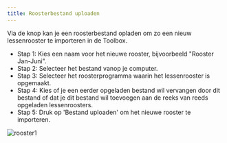 ```yaml
---
title: Roosterbestand uploaden
---
```


Via de knop <LegacyAction img="pluscircle.png" text="Nieuw roosterbestand uploaden"/> kan je een roosterbestand opladen om zo een nieuw lessenrooster te importeren in de Toolbox.


- Stap 1: Kies een naam voor het nieuwe rooster, bijvoorbeeld "Rooster Jan-Juni".
- Stap 2: Selecteer het bestand vanop je computer.
- Stap 3: Selecteer het roosterprogramma waarin het lessenrooster is opgemaakt. 
- Stap 4: Kies of je een eerder opgeladen bestand wil vervangen door dit bestand of dat je dit bestand wil toevoegen aan de reeks van reeds opgeladen lessenroosters. 
- Stap 5: Druk op 'Bestand uploaden' om het nieuwe rooster te importeren.

![rooster1](./rooster1.PNG)

